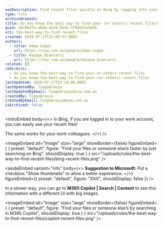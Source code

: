 ```yaml
---
seoDescription: Find recent files quickly on Bing by logging into your work account or viewing your colleagues' files.
type: rule
archivedreason:
title: Do you know the best way to find your (or others) recent files?
guid: 16c0e275-a0da-4e39-8a3b-579d431a56d6
uri: the-best-way-to-find-recent-files
created: 2020-07-27T22:08:57.000Z
authors:
  - title: Adam Cogan
    url: https://ssw.com.au/people/adam-cogan
  - title: Kaique Biancatti
    url: https://ssw.com.au/people/kaique-biancatti
related: []
redirects:
  - do-you-know-the-best-way-to-find-your-or-others-recent-files
  - do-you-know-the-best-way-to-find-your-(or-others)-recent-files
lastUpdated: 2020-07-27T22:19:08.000Z
lastUpdatedBy: TiagoAraujo
lastUpdatedByEmail: TiagoAraujo@ssw.com.au
createdBy: TiagoAraujo
createdByEmail: TiagoAraujo@ssw.com.au
isArchived: false
---
```


<introEmbed
  body={<>
In Bing, if you are logged in to your work account, you can easily see your recent files!

The same works for your work colleagues.
  </>}
/>

<imageEmbed
  alt="Image"
  size="large"
  showBorder={false}
  figureEmbed={ {
    preset: "default",
    figure: "Find your files or someone else’s faster by just searching on Bing",
    shouldDisplay: true
  } }
  src="/uploads/rules/the-best-way-to-find-recent-files/bing-recent-files.png"
/>

<asideEmbed
  variant="info"
  body={<>
    **Suggestion to Microsoft:** Put a checkbox "Show thumbnails" to allow a better experience.
  </>}
  figureEmbed={{
    preset: "default",
    figure: "XXX",
    shouldDisplay: false
  }}
/>

In a slower way, you can go to **M365 Copilot | Search | Content** to see this information with a different UI with big images.


<imageEmbed
  alt="Image"
  size="large"
  showBorder={false}
  figureEmbed={ {
    preset: "default",
    figure: "Find your files or someone else’s by searching in M365 Copilot",
    shouldDisplay: true
  } }
  src="/uploads/rules/the-best-way-to-find-recent-files/copitot-recent-files.png"
/>
